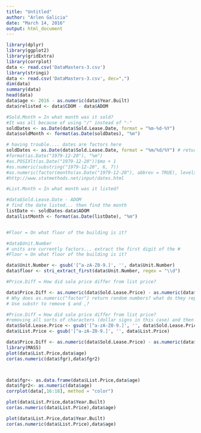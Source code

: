 ```yaml
---
title: "Untitled"
author: "Arlen Galicia"
date: "March 14, 2016"
output: html_document
---
```

```r
library(dplyr)
library(ggplot2)
library(gridExtra)
library(corrplot)
data <- read.csv('DataMasters-3.csv')
library(stringi)
data <- read.csv('DataMasters-3.csv', dec=",")
dim(data)
summary(data)
head(data)
data$age <- 2016 - as.numeric(data$Year.Built)
data$relisted <- data$CDOM - data$ADOM

#Sold.Month = In what month was it sold?
#It was all because of using "/" instead of "-"
soldDates <- as.Date(data$Sold.Lease.Date, format = "%m-%d-%Y")
data$soldMonth <- format(as.Date(soldDates), "%m") 

# having trouble.... dates are factors here
soldDates <- as.Date(data$Sold.Lease.Date, format = "%m/%d/%Y") # returns NA values
#format(as.Date("1979-12-20"), "%m") 
#as.POSIXlt(as.Date("1979-12-20"))$mo + 1 
#as.numeric(substring("1979-12-20", 6, 7)) 
#as.numeric(factor(months(as.Date("1979-12-20"), abbrev = TRUE), levels = month.abb)) 
#http://www.statmethods.net/input/dates.html

#List.Month = In what month was it listed?

#data$Sold.Lease.Date - ADOM
# find the date listed... then find the month
listDate <- soldDates-data$ADOM
data$listMonth <- format(as.Date(listDate), "%m")


#Floor = On what floor of the building is it?

#data$Unit.Number
# units are currently factors... extract the first digit of the # 
#Floor = On what floor of the building is it?

data$Unit.Number <- gsub('[^a-zA-Z0-9.]', '', data$Unit.Number)
data$floor <- stri_extract_first(data$Unit.Number, regex = "\\d")

#Price.Diff = How did sale price differ from list price?

data$Price.Diff <- as.numeric(data$Sold.Lease.Price) - as.numeric(data$List.Price) # does not work
# Why does as.numeric("factor") return random numbers? what do they represent?
# Use substr to remove $ and ,?

#Price.Diff = How did sale price differ from list price?
#removing all sorts of characters (dollar signs in this case) and then changing as numeric 
data$Sold.Lease.Price <- gsub('[^a-zA-Z0-9.]', '', data$Sold.Lease.Price)
data$List.Price <- gsub('[^a-zA-Z0-9.]', '', data$List.Price)

data$Price.Diff <- as.numeric(data$Sold.Lease.Price) - as.numeric(data$List.Price)
library(MASS)
plot(data$List.Price,data$age)
cor(as.numeric(data$fgr),data$fgr2)



data$fgr<- as.data.frame(data$List.Price,data$age)
data$fgr2<- as.numeric(data$age)
corrplot(data[,16:18], method = "color")

plot(data$List.Price,data$Year.Built)
cor(as.numeric(data$List.Price),data$age)

plot(data$List.Price,data$Year.Built)
cor(as.numeric(data$List.Price),data$age)

```

